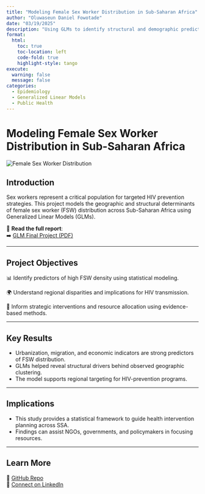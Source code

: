 ```yaml
---
title: "Modeling Female Sex Worker Distribution in Sub-Saharan Africa"
author: "Oluwaseun Daniel Fowotade"
date: "03/19/2025"
description: "Using GLMs to identify structural and demographic predictors of sex worker distribution and HIV risk in SSA."
format:
  html:
    toc: true
    toc-location: left
    code-fold: true
    highlight-style: tango
execute:
  warning: false
  message: false
categories:
  - Epidemiology
  - Generalized Linear Models
  - Public Health
---
```


# Modeling Female Sex Worker Distribution in Sub-Saharan Africa

<img src="../../../Assets/Images/fsw.png" class="img-fluid mb-4" alt="Female Sex Worker Distribution" style="max-width: 700px; display: block; margin-left: auto; margin-right: auto;"/>

## Introduction

Sex workers represent a critical population for targeted HIV prevention strategies. This project models the geographic and structural determinants of female sex worker (FSW) distribution across Sub-Saharan Africa using Generalized Linear Models (GLMs).

📄 **Read the full report**:  
➡️ [GLM Final Project (PDF)](https://raw.githubusercontent.com/Fowotadeseun/Portfolio/main/Content/Projects/Female%20Sex%20Worker/GLM_Final_Project.pdf)

---

## Project Objectives

📊 Identify predictors of high FSW density using statistical modeling.

🌍 Understand regional disparities and implications for HIV transmission.

🔬 Inform strategic interventions and resource allocation using evidence-based methods.

---

## Key Results

- Urbanization, migration, and economic indicators are strong predictors of FSW distribution.
- GLMs helped reveal structural drivers behind observed geographic clustering.
- The model supports regional targeting for HIV-prevention programs.

---

## Implications

- This study provides a statistical framework to guide health intervention planning across SSA.
- Findings can assist NGOs, governments, and policymakers in focusing resources.

---

## Learn More

🔗 [GitHub Repo](https://github.com/Fowotadeseun/Portfolio)  
📩 [Connect on LinkedIn](https://www.linkedin.com/in/oluwaseunfowotade/)
